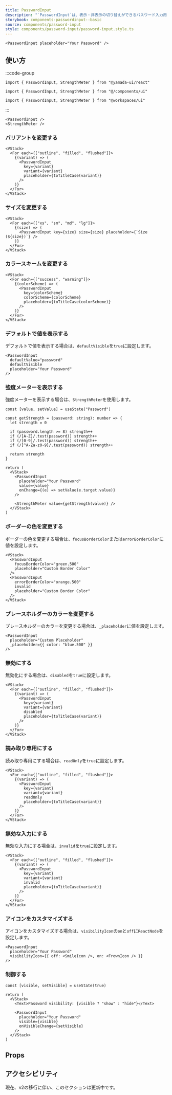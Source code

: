 ```yaml
---
title: PasswordInput
description: "`PasswordInput`は、表示・非表示の切り替えができるパスワード入力用のコンポーネントです。"
storybook: components-passwordinput--basic
source: components/password-input
style: components/password-input/password-input.style.ts
---
```


```tsx preview
<PasswordInput placeholder="Your Password" />
```

## 使い方

:::code-group

```tsx [package]
import { PasswordInput, StrengthMeter } from "@yamada-ui/react"
```

```tsx [alias]
import { PasswordInput, StrengthMeter } from "@/components/ui"
```

```tsx [monorepo]
import { PasswordInput, StrengthMeter } from "@workspaces/ui"
```

:::

```tsx
<PasswordInput />
<StrengthMeter />
```

### バリアントを変更する

```tsx preview
<VStack>
  <For each={["outline", "filled", "flushed"]}>
    {(variant) => (
      <PasswordInput
        key={variant}
        variant={variant}
        placeholder={toTitleCase(variant)}
      />
    )}
  </For>
</VStack>
```

### サイズを変更する

```tsx preview
<VStack>
  <For each={["xs", "sm", "md", "lg"]}>
    {(size) => (
      <PasswordInput key={size} size={size} placeholder={`Size (${size})`} />
    )}
  </For>
</VStack>
```

### カラースキームを変更する

```tsx preview
<VStack>
  <For each={["success", "warning"]}>
    {(colorScheme) => (
      <PasswordInput
        key={colorScheme}
        colorScheme={colorScheme}
        placeholder={toTitleCase(colorScheme)}
      />
    )}
  </For>
</VStack>
```

### デフォルトで値を表示する

デフォルトで値を表示する場合は、`defaultVisible`を`true`に設定します。

```tsx preview
<PasswordInput
  defaultValue="password"
  defaultVisible
  placeholder="Your Password"
/>
```

### 強度メーターを表示する

強度メーターを表示する場合は、`StrengthMeter`を使用します。

```tsx preview functional client
const [value, setValue] = useState("Password")

const getStrength = (password: string): number => {
  let strength = 0

  if (password.length >= 8) strength++
  if (/[A-Z]/.test(password)) strength++
  if (/[0-9]/.test(password)) strength++
  if (/[^A-Za-z0-9]/.test(password)) strength++

  return strength
}

return (
  <VStack>
    <PasswordInput
      placeholder="Your Password"
      value={value}
      onChange={(e) => setValue(e.target.value)}
    />

    <StrengthMeter value={getStrength(value)} />
  </VStack>
)
```

### ボーダーの色を変更する

ボーダーの色を変更する場合は、`focusBorderColor`または`errorBorderColor`に値を設定します。

```tsx preview
<VStack>
  <PasswordInput
    focusBorderColor="green.500"
    placeholder="Custom Border Color"
  />
  <PasswordInput
    errorBorderColor="orange.500"
    invalid
    placeholder="Custom Border Color"
  />
</VStack>
```

### プレースホルダーのカラーを変更する

プレースホルダーのカラーを変更する場合は、`_placeholder`に値を設定します。

```tsx preview
<PasswordInput
  placeholder="Custom Placeholder"
  _placeholder={{ color: "blue.500" }}
/>
```

### 無効にする

無効化にする場合は、`disabled`を`true`に設定します。

```tsx preview
<VStack>
  <For each={["outline", "filled", "flushed"]}>
    {(variant) => (
      <PasswordInput
        key={variant}
        variant={variant}
        disabled
        placeholder={toTitleCase(variant)}
      />
    )}
  </For>
</VStack>
```

### 読み取り専用にする

読み取り専用にする場合は、`readOnly`を`true`に設定します。

```tsx preview
<VStack>
  <For each={["outline", "filled", "flushed"]}>
    {(variant) => (
      <PasswordInput
        key={variant}
        variant={variant}
        readOnly
        placeholder={toTitleCase(variant)}
      />
    )}
  </For>
</VStack>
```

### 無効な入力にする

無効な入力にする場合は、`invalid`を`true`に設定します。

```tsx preview
<VStack>
  <For each={["outline", "filled", "flushed"]}>
    {(variant) => (
      <PasswordInput
        key={variant}
        variant={variant}
        invalid
        placeholder={toTitleCase(variant)}
      />
    )}
  </For>
</VStack>
```

### アイコンをカスタマイズする

アイコンをカスタマイズする場合は、`visibilityIcon`の`on`と`off`に`ReactNode`を設定します。

```tsx preview
<PasswordInput
  placeholder="Your Password"
  visibilityIcon={{ off: <SmileIcon />, on: <FrownIcon /> }}
/>
```

### 制御する

```tsx preview functional client
const [visible, setVisible] = useState(true)

return (
  <VStack>
    <Text>Password visibility: {visible ? "show" : "hide"}</Text>

    <PasswordInput
      placeholder="Your Password"
      visible={visible}
      onVisibleChange={setVisible}
    />
  </VStack>
)
```

## Props

<PropsTable name="password-input" />

## アクセシビリティ

現在、v2の移行に伴い、このセクションは更新中です。
